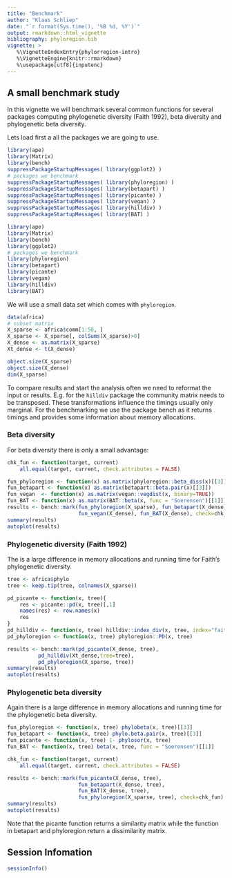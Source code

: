 ```yaml
---
title: "Benchmark"
author: "Klaus Schliep"
date: "`r format(Sys.time(), '%B %d, %Y')`"
output: rmarkdown::html_vignette
bibliography: phyloregion.bib
vignette: >
   %\VignetteIndexEntry{phylorregion-intro}
   %\VignetteEngine{knitr::rmarkdown}
   %\usepackage[utf8]{inputenc}   
---
```


## A small benchmark study

In this vignette we will benchmark several common functions for several packages
computing phylogenetic diversity (Faith 1992), beta diversity and phylogenetic 
beta diversity. 

Lets load first a all the packages we are going to use. 
```r
library(ape)
library(Matrix)
library(bench)
suppressPackageStartupMessages( library(ggplot2) )
# packages we benchmark
suppressPackageStartupMessages( library(phyloregion) )
suppressPackageStartupMessages( library(betapart) )
suppressPackageStartupMessages( library(picante) )
suppressPackageStartupMessages( library(vegan) )
suppressPackageStartupMessages( library(hilldiv) )
suppressPackageStartupMessages( library(BAT) )
```
```r
library(ape)
library(Matrix)
library(bench)
library(ggplot2)
# packages we benchmark
library(phyloregion)
library(betapart)
library(picante)
library(vegan)
library(hilldiv)
library(BAT)
```
We will use a small data set which comes with `phyloregion`. 
```r
data(africa)
# subset matrix
X_sparse <- africa$comm[1:50, ]
X_sparse <- X_sparse[, colSums(X_sparse)>0]
X_dense <- as.matrix(X_sparse)
Xt_dense <- t(X_dense)

object.size(X_sparse)
object.size(X_dense)
dim(X_sparse)
```
To compare results and start the analysis often we need to reformat the input or
results. E.g. for the `hilldiv` package the community matrix needs to be 
transposed. These transformations influence the timings usually only marginal. 
For the benchmarking we use the package bench as it returns timings and provides
some information about memory allocations.
 

### Beta diversity

For beta diversity there is only a small advantage: 
```r
chk_fun <- function(target, current)
    all.equal(target, current, check.attributes = FALSE)

fun_phyloregion <- function(x) as.matrix(phyloregion::beta_diss(x)[[3]])
fun_betapart <- function(x) as.matrix(betapart::beta.pair(x)[[3]])
fun_vegan  <- function(x) as.matrix(vegan::vegdist(x, binary=TRUE)) 
fun_BAT <- function(x) as.matrix(BAT::beta(x, func = "Soerensen")[[1]])
results <- bench::mark(fun_phyloregion(X_sparse), fun_betapart(X_dense), 
                       fun_vegan(X_dense), fun_BAT(X_dense), check=chk_fun)
summary(results)
autoplot(results)
``` 
 
### Phylogenetic diversity (Faith 1992)
The is a large difference in memory allocations and running time for Faith's 
phylogenetic diversity. 
```r
tree <- africa$phylo
tree <- keep.tip(tree, colnames(X_sparse))  

pd_picante <- function(x, tree){
    res <- picante::pd(x, tree)[,1]
    names(res) <- row.names(x)
    res    
}    
pd_hilldiv <- function(x, tree) hilldiv::index_div(x, tree, index="faith")
pd_phyloregion <- function(x, tree) phyloregion::PD(x, tree) 

results <- bench::mark(pd_picante(X_dense, tree),
          pd_hilldiv(Xt_dense,tree=tree),
          pd_phyloregion(X_sparse, tree))
summary(results)
autoplot(results)           
```                       

### Phylogenetic beta diversity
Again there is a large difference in memory allocations and running time for the 
phylogenetic beta diversity. 
```r
fun_phyloregion <- function(x, tree) phylobeta(x, tree)[[3]]
fun_betapart <- function(x, tree) phylo.beta.pair(x, tree)[[3]]
fun_picante <- function(x, tree) 1- phylosor(x, tree)
fun_BAT <- function(x, tree) beta(x, tree, func = "Soerensen")[[1]] 

chk_fun <- function(target, current)
    all.equal(target, current, check.attributes = FALSE)

results <- bench::mark(fun_picante(X_dense, tree), 
                       fun_betapart(X_dense, tree),
                       fun_BAT(X_dense, tree),
                       fun_phyloregion(X_sparse, tree), check=chk_fun)
summary(results)
autoplot(results)
```
Note that the picante function returns a similarity matrix while the function in 
betapart and phyloregion return a dissimilarity matrix. 

## Session Infomation
```r
sessionInfo()
```

